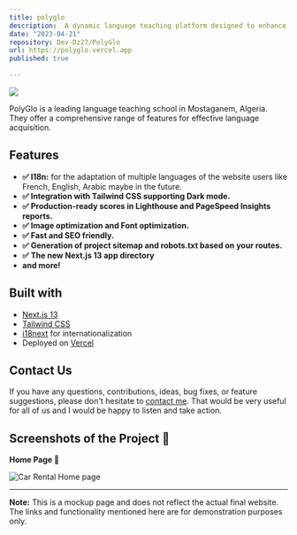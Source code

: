 ```yaml
---
title: polyglo
description:  A dynamic language teaching platform designed to enhance language learning experiences. With a global reach and a user-friendly interface, PolyGlo offers a comprehensive range of features for effective language acquisition.
date: "2023-04-21"
repository: Dev-Dz27/PolyGlo
url: https://polyglo.vercel.app
published: true
  
---
```


[![](/PolyGlo.png)](https://polyglo.vercel.app)

PolyGlo is a leading language teaching school in Mostaganem, Algeria. They offer a comprehensive range of features for effective language acquisition.

## Features

- **✅ I18n:** for the adaptation of multiple languages of the website users like French, English, Arabic maybe in the future. 
- **✅ Integration with Tailwind CSS supporting Dark mode.**
- **✅ Production-ready scores in Lighthouse and PageSpeed Insights reports.**
- **✅ Image optimization and Font optimization.**
- **✅ Fast and SEO friendly.**
- **✅ Generation of project sitemap and robots.txt based on your routes.**
- **✅ The new Next.js 13 app directory**
- **and more!**



## Built with

- [Next.js 13](https://nextjs.org)
- [Tailwind CSS](https://tailwindcss.com)
- [i18next](https://www.i18next.com) for internationalization
- Deployed on [Vercel](https://vercel.com)



## Contact Us

If you have any questions, contributions, ideas, bug fixes, or feature suggestions, please don't hesitate to [contact me](mailto:th.dev.design@gmail.com). That would be very useful for all of us and I would be happy to listen and take action.

## Screenshots of the Project 📸

**Home Page 🏡**

![ Car Rental Home page](https://raw.githubusercontent.com/Dev-Dz27/portfolio/main/public/polyglo.vercel.app.jpeg)


---

**Note:** This is a mockup page and does not reflect the actual final website. The links and functionality mentioned here are for demonstration purposes only.